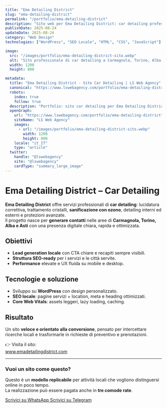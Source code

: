 ```yaml
---
title: "Ema Detailing District"
slug: "ema-detailing-district"
permalink: "/portfolio/ema-detailing-district"
description: "Sito web per Ema Detailing District: car detailing professionale a Carmagnola, Torino, Alba e Asti. Design veloce, SEO locale e lead generation."
publishDate: 2025-08-24
updateDate: 2025-08-24
category: "Web Design"
technologies: ["WordPress", "SEO Locale", "HTML", "CSS", "JavaScript"]

image:
  src: "/images/portfolio/ema-detailing-district-sito.webp"
  alt: "Sito professionale di car detailing a Carmagnola, Torino, Alba e Asti realizzato da LS Web Agency"
  width: 1200
  height: 800

metadata:
  title: "Ema Detailing District - Sito Car Detailing | LS Web Agency"
  canonical: "https://www.lswebagency.com/portfolio/ema-detailing-district"
  robots:
    index: true
    follow: true
  description: "Portfolio: sito car detailing per Ema Detailing District (Carmagnola, Torino, Alba, Asti) con SEO locale e lead generation."
  openGraph:
    url: "https://www.lswebagency.com/portfolio/ema-detailing-district"
    siteName: "LS Web Agency"
    images:
      - url: "/images/portfolio/ema-detailing-district-sito.webp"
        width: 1200
        height: 800
    locale: "it_IT"
    type: "article"
  twitter:
    handle: "@lswebagency"
    site: "@lswebagency"
    cardType: "summary_large_image"
---
```


# Ema Detailing District – Car Detailing

**Ema Detailing District** offre servizi professionali di **car detailing**: lucidatura correttiva, trattamento cristalli, **sanificazione con ozono**, detailing interni ed esterni e protezioni avanzate.  
Il progetto nasce per **generare contatti** nelle aree di **Carmagnola, Torino, Alba e Asti** con una presenza digitale chiara, rapida e ottimizzata.

## Obiettivi
- **Lead generation locale** con CTA chiare e recapiti sempre visibili.
- **Struttura SEO-ready** per i servizi e le città servite.
- **Performance** elevate e UX fluida su mobile e desktop.

## Tecnologie e soluzione
- Sviluppo su **WordPress** con design personalizzato.
- **SEO locale**: pagine servizi + location, meta e heading ottimizzati.
- **Core Web Vitals**: assets leggeri, lazy loading, caching.

## Risultato
Un sito **veloce e orientato alla conversione**, pensato per intercettare ricerche locali e trasformarle in richieste di preventivo e prenotazioni.

👉 Visita il sito:  
<a href="https://emadetailingdistrict.com" target="_blank" rel="noopener noreferrer">
  www.emadetailingdistrict.com
</a>

---

### Vuoi un sito come questo?
Questo è un **modello replicabile** per attività locali che vogliono distinguersi online in poco tempo.  
La realizzazione può essere pagata anche in **tre comode rate**.

<div class="mt-4 flex flex-wrap gap-3">
  <a href="https://wa.me/393403223494" target="_blank" rel="noopener noreferrer" class="inline-flex items-center rounded-lg px-4 py-2 border border-current hover:opacity-90" aria-label="Scrivici su WhatsApp">
    Scrivici su WhatsApp
  </a>
  <a href="https://t.me/+393403223494" target="_blank" rel="noopener noreferrer" class="inline-flex items-center rounded-lg px-4 py-2 border border-current hover:opacity-90" aria-label="Scrivici su Telegram">
    Scrivici su Telegram
  </a>
</div>